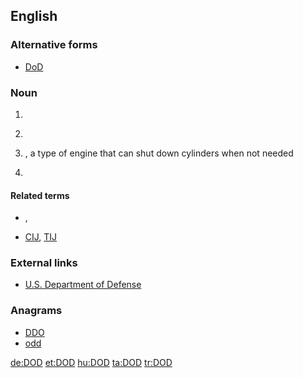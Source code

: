 {{also|dod|död|død}}
==English==

===Alternative forms===
* [[DoD]]

===Noun===
{{en-noun|?}}

# {{initialism of|[[date|Date]] of [[death|Death]]|lang=en}}
# {{context|US|military|lang=en}} {{initialism of|w:Department of Defense|Department of Defense|lang=en}}
# {{context|automotive|lang=en}} {{initialism of|displacement-on-demand|lang=en}}, a type of engine that can shut down cylinders when not needed
# {{context|printing}} {{initialism of|drop-on-demand|lang=en}}

====Related terms====
* {{sense|military}} {{l|en|DND}}, {{l|en|MOD}}
* {{sense|printing}} [[CIJ]], [[TIJ]]

===External links===
* [http://www.defenselink.mil/ U.S. Department of Defense]

===Anagrams===
* [[DDO#English|DDO]] 
* [[odd#English|odd]]

[[de:DOD]]
[[et:DOD]]
[[hu:DOD]]
[[ta:DOD]]
[[tr:DOD]]